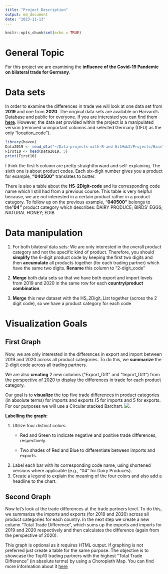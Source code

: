 ```yaml
---
title: "Project Description"
output: md_document
date: "2023-11-13"
---
```


```r
knitr::opts_chunk$set(echo = TRUE)
```

# General Topic

For this project we are examining the **influence of the Covid-19 Pandemic on bilateral trade for Germany**.

# Data sets

In order to examine the differences in trade we will look at one data set from **2019** and one from **2020**. The original data sets are available on Harvard's Database and public for everyone. If you are interested you can find them [**here**](https://dataverse.harvard.edu/dataset.xhtml?persistentId=doi:10.7910/DVN/T4CHWJ). However, the data set provided within the project is a manipulated version (removed unimportant columns and selected Germany (DEU) as the only "location_code").

```r
library(haven)
Data2019 <- read_dta("~/Data-projects-with-R-and-GitHub2/Projects/HaasTim/My-Project/Data2019.dta")
First10 <- head(Data2019, 5)
print(First10)

```

I think the first 5 column are pretty straightforward and self-explaining. The sixth one is about product codes. Each six-digit number gives you a product for example, **"040500"** translates to butter.

There is also a table about the **HS-2Digit-code** and its corresponding code name which I still had from a previous course. This table is very helpful because, we are not interested in a certain product rather in a product category. To follow up on the previous example, "**040500"** belongs to the"**04"** product category which describes: DAIRY PRODUCE; BIRDS' EGGS; NATURAL HONEY; EDIB

# Data manipulation

1.  For both bilateral data sets: We are only interested in the overall product category and not the specific kind of product. Therefore, you should **simplify** the 6-digit product code by keeping the first two digits and then **accumulate** all products together (for each trading partner) which have the same two digits. **Rename** this column to "2-digit_code"

2.  **Merge** both data sets so that we have both export and import levels from 2019 and 2020 in the same row for each **country/product combination**.

3.  **Merge** this new dataset with the HS_2Digit_List together (across the 2 digit code), so we have a product category for each code

# Visualization Goals

## First Graph

Now, we are only interested in the differences in export and import between 2019 and 2020 across all product categories. To do this, we **summarize** the 2-digit code across all trading partners.

We are also **creating** 2 new columns ("Export_Diff" and "Import_Diff") from the perspective of 2020 to display the differences in trade for each product category.

Our goal is to **visualize** the top five trade differences in product categories (in absolute terms) for imports and exports (5 for imports and 5 for exports. For our purposes we will use a Circular stacked Barchart. ![](Circular%20stacked%20Barchart.png).

**Labelling the graph:**

1.  Utilize four distinct colors:
    -   Red and Green to indicate negative and positive trade differences, respectively.

    -   Two shades of Red and Blue to differentiate between imports and exports.
2.  Label each bar with its corresponding code name, using shortened versions where applicable (e.g., "04" for Dairy Produces).
3.  Create a legend to explain the meaning of the four colors and also add a headline to the chart.

## Second Graph

Now let's look at the trade differences at the trade partners level. To do this, we summarize the imports and exports (for 2019 and 2020) across all product categories for each country. In the next step we create a new column "Total Trade Difference", which sums up the exports and imports for 2019 and 2020 respectively and then calculates the difference (again from the perspective of 2020).

This graph is optional as it requires HTML output. If graphing is not preferred just create a table for the same purpose. The objective is to showcase the Top10 trading partners with the highest "Total Trade Difference" (in absolute terms) by using a Choropleth Map. You can find more information about it [here](https://r-graph-gallery.com/183-choropleth-map-with-leaflet.html)
